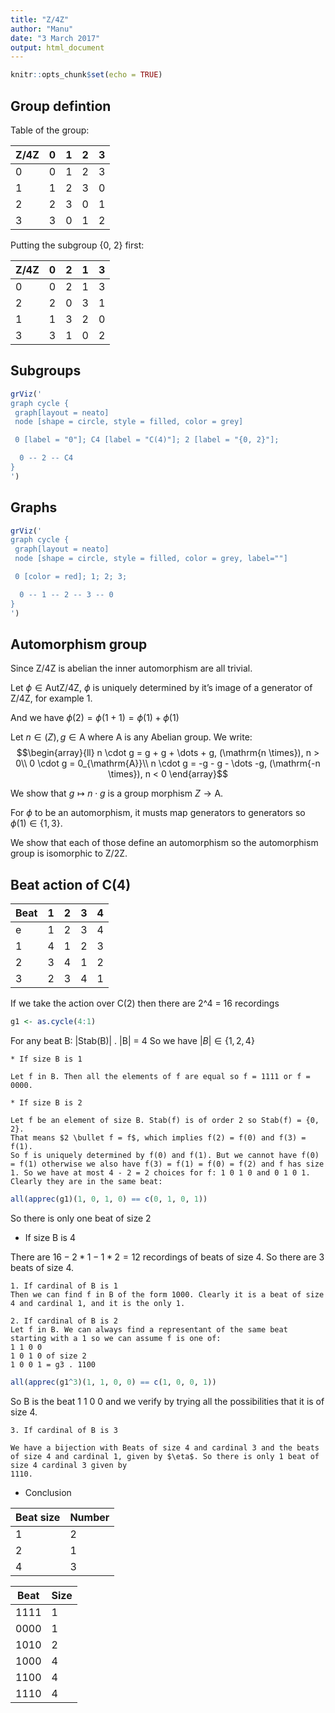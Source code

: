 ```yaml
---
title: "Z/4Z"
author: "Manu"
date: "3 March 2017"
output: html_document
---
```


```r
knitr::opts_chunk$set(echo = TRUE)
```

## Group defintion

Table of the group:

| Z/4Z | 0 | 1 | 2 | 3 |
|------|---|---|---|---|
| 0    | 0 | 1 | 2 | 3 |
| 1    | 1 | 2 | 3 | 0 |
| 2    | 2 | 3 | 0 | 1 |
| 3    | 3 | 0 | 1 | 2 |

Putting the subgroup {0, 2} first:

| Z/4Z | 0 | 2 | 1 | 3 |
|------|---|---|---|---|
| 0    | 0 | 2 | 1 | 3 |
| 2    | 2 | 0 | 3 | 1 |
| 1    | 1 | 3 | 2 | 0 |
| 3    | 3 | 1 | 0 | 2 |





## Subgroups

```r
grViz('
graph cycle {
 graph[layout = neato]
 node [shape = circle, style = filled, color = grey]

 0 [label = "0"]; C4 [label = "C(4)"]; 2 [label = "{0, 2}"];

  0 -- 2 -- C4
}
')
```











## Graphs

```r
grViz('
graph cycle {
 graph[layout = neato]
 node [shape = circle, style = filled, color = grey, label=""]

 0 [color = red]; 1; 2; 3;

  0 -- 1 -- 2 -- 3 -- 0
}
')
```



## Automorphism group

Since Z/4Z is abelian the inner automorphism are all trivial.

Let $\phi \in \mathrm{Aut{Z/4Z}}$, $\phi$ is uniquely determined by it's image of a generator of Z/4Z, for example 1.

And we have $\phi(2) = \phi(1+1) = \phi(1) + \phi(1)$

Let $n \in \mathrm(Z), g \in \mathrm{A}$ where A is any Abelian group. We write:
$$\begin{array}{ll}
  n \cdot g = g + g + \dots + g, (\mathrm{n \times}), n > 0\\
  0 \cdot g = 0_{\mathrm{A}}\\
  n \cdot g = -g - g - \dots -g, (\mathrm{-n \times}), n < 0
  \end{array}$$

We show that $g \mapsto n \cdot g$ is a group morphism $Z \rightarrow \mathrm{A}$.

For $\phi$ to be an automorphism, it musts map generators to generators so $\phi(1) \in \{1, 3\}$.

We show that each of those define an automorphism so the automorphism group is isomorphic to Z/2Z.











## Beat action of C(4)

|Beat  | 1 | 2 | 3 | 4 |
|------|---|---|---|---|
|e     | 1 | 2 | 3 | 4 |
|1     | 4 | 1 | 2 | 3 |
|2     | 3 | 4 | 1 | 2 |
|3     | 2 | 3 | 4 | 1 |

If we take the action over C(2) then there are 2^4 = 16 recordings

```r
g1 <- as.cycle(4:1)
```

For any beat B: |Stab(B)| . |B| = 4
So we have $|B| \in \{1, 2, 4\}$

    * If size B is 1
    
    Let f in B. Then all the elements of f are equal so f = 1111 or f = 0000.
    
    * If size B is 2 
    
    Let f be an element of size B. Stab(f) is of order 2 so Stab(f) = {0, 2}.
    That means $2 \bullet f = f$, which implies f(2) = f(0) and f(3) = f(1).
    So f is uniquely determined by f(0) and f(1). But we cannot have f(0) = f(1) otherwise we also have f(3) = f(1) = f(0) = f(2) and f has size 1. So we have at most 4 - 2 = 2 choices for f: 1 0 1 0 and 0 1 0 1. Clearly they are in the same beat:
    
```r
all(apprec(g1)(1, 0, 1, 0) == c(0, 1, 0, 1))
```

So there is only one beat of size 2

  * If size B is 4
  
  There are $16 - 2*1 - 1*2 = 12$ recordings of beats of size 4. So there are 3 beats of size 4.
  
    1. If cardinal of B is 1
    Then we can find f in B of the form 1000. Clearly it is a beat of size 4 and cardinal 1, and it is the only 1.
    
    2. If cardinal of B is 2
    Let f in B. We can always find a representant of the same beat starting with a 1 so we can assume f is one of:
    1 1 0 0  
    1 0 1 0 of size 2  
    1 0 0 1 = g3 . 1100
    
```r
all(apprec(g1^3)(1, 1, 0, 0) == c(1, 0, 0, 1))
```

So B is the beat 1 1 0 0 and we verify by trying all the possibilities that it is of size 4.

    3. If cardinal of B is 3
    
    We have a bijection with Beats of size 4 and cardinal 3 and the beats of size 4 and cardinal 1, given by $\eta$. So there is only 1 beat of size 4 cardinal 3 given by
    1110.
    
  * Conclusion
  
| Beat size | Number |
|-----------|--------|
| 1         | 2      |
| 2         | 1      |
| 4         | 3      |

| Beat | Size |
|------|------|
| 1111 | 1    |
| 0000 | 1    |
| 1010 | 2    |
| 1000 | 4    |
| 1100 | 4    |
| 1110 | 4    |
